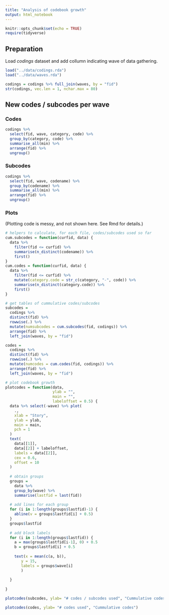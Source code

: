 ```yaml
---
title: "Analysis of codebook growth"
output: html_notebook
---
```

```r
knitr::opts_chunk$set(echo = TRUE)
require(tidyverse)
```
## Preparation
Load *codings* dataset and add collumn indicating wave of data gathering.

```r
load("../data/codings.rda")
load("../data/waves.rda")

codings = codings %>% full_join(waves, by = "fid")
str(codings, vec.len = 1, nchar.max = 80)  
```

## New codes / subcodes per wave
### Codes
```r
codings %>% 
  select(fid, wave, category, code) %>% 
  group_by(category, code) %>% 
  summarise_all(min) %>% 
  arrange(fid) %>% 
  ungroup() 
```
### Subcodes
```r
codings %>% 
  select(fid, wave, codename) %>% 
  group_by(codename) %>% 
  summarise_all(min) %>% 
  arrange(fid) %>% 
  ungroup() 
```
### Plots
(Plotting code is messy, and not shown here. See Rmd for details.)

```r
# helpers to calculate, for each file, codes/subcodes used so far
cum.subcodes = function(curfid, data) {
  data %>%
    filter(fid <= curfid) %>%
    summarise(n_distinct(codename)) %>%
    first()
}
cum.codes = function(curfid, data) {
  data %>%
    filter(fid <= curfid) %>%
    mutate(category.code = str_c(category, "-", code)) %>%
    summarise(n_distinct(category.code)) %>%
    first()
}

# get tables of cummulative codes/subcodes
subcodes = 
  codings %>% 
  distinct(fid) %>% 
  rowwise(.) %>% 
  mutate(numsubcodes = cum.subcodes(fid, codings)) %>% 
  arrange(fid) %>%
  left_join(waves, by = "fid")

codes = 
  codings %>% 
  distinct(fid) %>% 
  rowwise(.) %>% 
  mutate(numcodes = cum.codes(fid, codings)) %>% 
  arrange(fid) %>%
  left_join(waves, by = "fid")

# plot codebook growth
plotcodes = function(data,
                     ylab = "",
                     main = "",
                     labeloffset = 0.5) {
  data %>% select(-wave) %>% plot(
    .,
    xlab = "Story",
    ylab = ylab,
    main = main,
    pch = 1
  )
  text(
    data[[1]],
    data[[2]] + labeloffset,
    labels = data[[2]],
    cex = 0.6,
    offset = 10
  )
  
  # obtain groups
  groups =
    data %>%
    group_by(wave) %>%
    summarise(lastfid = last(fid))
  
  # add lines for each group
  for (i in 1:length(groups$lastfid)-1) {
    abline(v = groups$lastfid[i] + 0.5)
  }
  groups$lastfid
  
  # add block labels
  for (i in 1:length(groups$lastfid)) {
    a = max(groups$lastfid[i-1], 0) + 0.5
    b = groups$lastfid[i] + 0.5
    
    text(x = mean(c(a, b)),
       y = 15,
       labels = groups$wave[i]
       )
    
  }
 
}

```
```r
plotcodes(subcodes, ylab= "# codes / subcodes used", "Cummulative codes / subcodes", labeloffset = 1)
```
```r
plotcodes(codes, ylab= "# codes used", "Cummulative codes")
```


